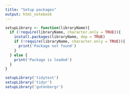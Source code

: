 ```yaml
---
title: "Setup packages"
output: html_notebook
---
```



```r
setupLibrary <- function(libraryName){
  if (!require(libraryName, character.only = TRUE)){
    install.packages(libraryName, dep = TRUE)
    if (!require(libraryName, character.only = TRUE)){
      print('Package not found')
    }
  } else {
    print('Package is loaded')
  }
}

setupLibrary('tidytext')
setupLibrary('tidyr')
setupLibrary('gutenbergr')
```

